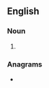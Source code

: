 {{also|africans}}
==English==

===Noun===
{{head|en|noun form}}

# {{plural of|en|African}}

===Anagrams===
* {{anagrams|en|a=aacfinrs|Francais|francais}}